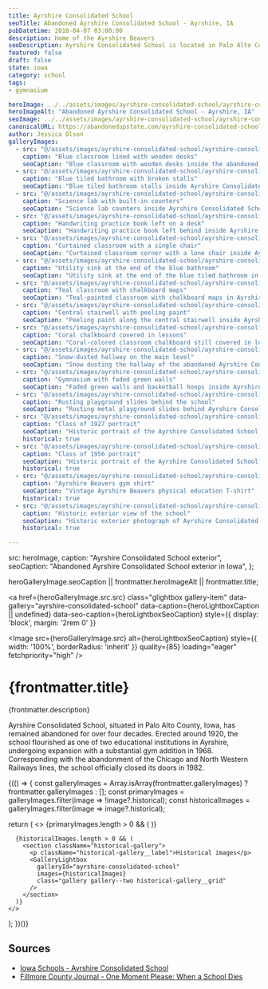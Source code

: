 ```yaml
---
title: Ayrshire Consolidated School
seoTitle: Abandoned Ayrshire Consolidated School - Ayrshire, IA
pubDatetime: 2018-04-07 03:00:00
description: Home of the Ayrshire Beavers
seoDescription: Ayrshire Consolidated School is located in Palo Alto County, Iowa. The school was built around 1920 and officially closed its doors in 1982.
featured: false
draft: false
state: iowa
category: school
tags:
- gymnasium

heroImage: ../../assets/images/ayrshire-consolidated-school/ayrshire-consolidated-school-exterior-iowa.jpg
heroImageAlt: "Abandoned Ayrshire Consolidated School - Ayrshire, IA"
seoImage: ../../assets/images/ayrshire-consolidated-school/ayrshire-consolidated-school-exterior-iowa.jpg
canonicalURL: https://abandonedupstate.com/ayrshire-consolidated-school/
author: Jessica Olson
galleryImages:
  - src: "@/assets/images/ayrshire-consolidated-school/ayrshire-consolidated-school-interior-blue-classroom.jpg"
    caption: "Blue classroom lined with wooden desks"
    seoCaption: "Blue classroom with wooden desks inside the abandoned Ayrshire school"
  - src: "@/assets/images/ayrshire-consolidated-school/ayrshire-consolidated-school-interior-blue-bathroom.jpg"
    caption: "Blue tiled bathroom with broken stalls"
    seoCaption: "Blue tiled bathroom stalls inside Ayrshire Consolidated School"
  - src: "@/assets/images/ayrshire-consolidated-school/ayrshire-consolidated-school-interior-science-lab.jpg"
    caption: "Science lab with built-in counters"
    seoCaption: "Science lab counters inside Ayrshire Consolidated School"
  - src: "@/assets/images/ayrshire-consolidated-school/ayrshire-consolidated-school-interior-practice-book.jpg"
    caption: "Handwriting practice book left on a desk"
    seoCaption: "Handwriting practice book left behind inside Ayrshire Consolidated School"
  - src: "@/assets/images/ayrshire-consolidated-school/ayrshire-consolidated-school-interior-classroom-curtains-chair.jpg"
    caption: "Curtained classroom with a single chair"
    seoCaption: "Curtained classroom corner with a lone chair inside Ayrshire school"
  - src: "@/assets/images/ayrshire-consolidated-school/ayrshire-consolidated-school-interior-blue-bathroom-vertical.jpg"
    caption: "Utility sink at the end of the blue bathroom"
    seoCaption: "Utility sink at the end of the blue tiled bathroom in Ayrshire school"
  - src: "@/assets/images/ayrshire-consolidated-school/ayrshire-consolidated-school-interior-teal-classroom.jpg"
    caption: "Teal classroom with chalkboard maps"
    seoCaption: "Teal-painted classroom with chalkboard maps in Ayrshire school"
  - src: "@/assets/images/ayrshire-consolidated-school/ayrshire-consolidated-school-interior-stairway.jpg"
    caption: "Central stairwell with peeling paint"
    seoCaption: "Peeling paint along the central stairwell inside Ayrshire Consolidated School"
  - src: "@/assets/images/ayrshire-consolidated-school/ayrshire-consolidated-school-interior-coral-chalkboard.jpg"
    caption: "Coral chalkboard covered in lessons"
    seoCaption: "Coral-colored classroom chalkboard still covered in lessons"
  - src: "@/assets/images/ayrshire-consolidated-school/ayrshire-consolidated-school-interior-hallway-winter.jpg"
    caption: "Snow-dusted hallway on the main level"
    seoCaption: "Snow dusting the hallway of the abandoned Ayrshire Consolidated School"
  - src: "@/assets/images/ayrshire-consolidated-school/ayrshire-consolidated-school-interior-gymnasium.jpg"
    caption: "Gymnasium with faded green walls"
    seoCaption: "Faded green walls and basketball hoops inside Ayrshire school gymnasium"
  - src: "@/assets/images/ayrshire-consolidated-school/ayrshire-consolidated-school-exterior-metal-slides.jpg"
    caption: "Rusting playground slides behind the school"
    seoCaption: "Rusting metal playground slides behind Ayrshire Consolidated School"
  - src: "@/assets/images/ayrshire-consolidated-school/ayrshire-consolidated-school-historical-class-of-1927.jpg"
    caption: "Class of 1927 portrait"
    seoCaption: "Historic portrait of the Ayrshire Consolidated School Class of 1927"
    historical: true
  - src: "@/assets/images/ayrshire-consolidated-school/ayrshire-consolidated-school-historical-class-of-1956.jpg"
    caption: "Class of 1956 portrait"
    seoCaption: "Historic portrait of the Ayrshire Consolidated School Class of 1956"
    historical: true
  - src: "@/assets/images/ayrshire-consolidated-school/ayrshire-consolidated-school-historical-ayrshire-beavers-tshirt.jpg"
    caption: "Ayrshire Beavers gym shirt"
    seoCaption: "Vintage Ayrshire Beavers physical education T-shirt"
    historical: true
  - src: "@/assets/images/ayrshire-consolidated-school/ayrshire-consolidated-school-historical-exterior-date-unknown.jpg"
    caption: "Historic exterior view of the school"
    seoCaption: "Historic exterior photograph of Ayrshire Consolidated School"
    historical: true

---
```




  src: heroImage,
  caption: "Ayrshire Consolidated School exterior",
  seoCaption: "Abandoned Ayrshire Consolidated School exterior in Iowa",
};


  heroGalleryImage.seoCaption || frontmatter.heroImageAlt || frontmatter.title;

<a
  href={heroGalleryImage.src.src}
  class="glightbox gallery-item"
  data-gallery="ayrshire-consolidated-school"
  data-caption={heroLightboxCaption || undefined}
  data-seo-caption={heroLightboxSeoCaption}
  style={{ display: 'block', margin: '2rem 0' }}
>
  <Image
    src={heroGalleryImage.src}
    alt={heroLightboxSeoCaption}
    style={{ width: '100%', borderRadius: 'inherit' }}
    quality={85}
    loading="eager"
    fetchpriority="high"
  />
</a>

<div class="my-4"></div>

# {frontmatter.title}
<p className="post-tagline" style={{ color: '#b9975c' }}>{frontmatter.description}</p>

Ayrshire Consolidated School, situated in Palo Alto County, Iowa, has remained abandoned for over four decades. Erected around 1920, the school flourished as one of two educational institutions in Ayrshire, undergoing expansion with a substantial gym addition in 1968. Corresponding with the abandonment of the Chicago and North Western Railways lines, the school officially closed its doors in 1982.

<div class="my-12"></div>

{(() => {
  const galleryImages = Array.isArray(frontmatter.galleryImages)
    ? frontmatter.galleryImages
    : [];
  const primaryImages = galleryImages.filter(image => !image?.historical);
  const historicalImages = galleryImages.filter(image => image?.historical);

  return (
    <>
      {primaryImages.length > 0 && (
        <GalleryLightbox
          galleryId="ayrshire-consolidated-school"
          images={primaryImages}
        />
      )}

      {historicalImages.length > 0 && (
        <section className="historical-gallery">
          <p className="historical-gallery__label">Historical images</p>
          <GalleryLightbox
            galleryId="ayrshire-consolidated-school"
            images={historicalImages}
            class="gallery gallery--two historical-gallery__grid"
          />
        </section>
      )}
    </>
  );
})()}

## Sources

- [Iowa Schools - Ayrshire Consolidated School](http://www.iowaschools.com/school.cfm?SchoolID=709)
- [Fillmore County Journal - One Moment Please: When a School Dies](https://fillmorecountyjournal.com/one-moment-please-when-a-school-dies/)

<div class="my-12"></div>